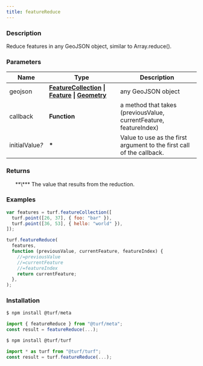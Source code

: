 ```yaml
---
title: featureReduce
---
```


    
### Description

Reduce features in any GeoJSON object, similar to Array.reduce().

### Parameters

| Name                 | Type                                                                                                                                                                                                  | Description                                                           |
| -------------------- | ----------------------------------------------------------------------------------------------------------------------------------------------------------------------------------------------------- | --------------------------------------------------------------------- |
| geojson              | **[FeatureCollection](https://tools.ietf.org/html/rfc7946#section-3.3) \| [Feature](https://tools.ietf.org/html/rfc7946#section-3.2) \| [Geometry](https://tools.ietf.org/html/rfc7946#section-3.1)** | any GeoJSON object                                                    |
| callback             | **Function**                                                                                                                                                                                          | a method that takes (previousValue, currentFeature, featureIndex)     |
| initialValue<i>?</i> | **\***                                                                                                                                                                                                | Value to use as the first argument to the first call of the callback. |

### Returns

<ul>
  **\*** The value that results from the reduction.

</ul>

### Examples

```javascript
var features = turf.featureCollection([
  turf.point([26, 37], { foo: "bar" }),
  turf.point([36, 53], { hello: "world" }),
]);

turf.featureReduce(
  features,
  function (previousValue, currentFeature, featureIndex) {
    //=previousValue
    //=currentFeature
    //=featureIndex
    return currentFeature;
  },
);
```

### Installation

```javascript
$ npm install @turf/meta

import { featureReduce } from "@turf/meta";
const result = featureReduce(...);
```

```javascript
$ npm install @turf/turf

import * as turf from "@turf/turf";
const result = turf.featureReduce(...);
```
